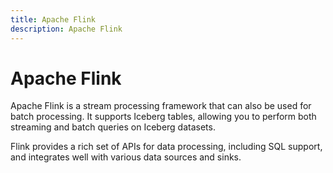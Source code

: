 ```yaml
---
title: Apache Flink
description: Apache Flink
---
```


# Apache Flink
Apache Flink is a stream processing framework that can also be used for batch processing. It supports Iceberg tables, allowing you to perform both streaming and batch queries on Iceberg datasets.

Flink provides a rich set of APIs for data processing, including SQL support, and integrates well with various data sources and sinks.